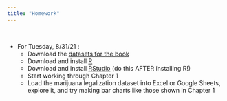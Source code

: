 ```yaml
---
title: "Homework"
---
```


<br>

- For Tuesday, 8/31/21 :
  - Download the [datasets for the book](https://edge.sagepub.com/harris1e/student-resources/datasets-and-r-code) 
  - Download and install [R](https://cran.r-project.org/)
  - Download and install [RStudio](https://www.rstudio.com/products/rstudio/download/) (do this AFTER installing R!)
  - Start working through Chapter 1
  - Load the marijuana legalization dataset into Excel or Google Sheets, explore it, and try making bar charts like those shown in Chapter 1
